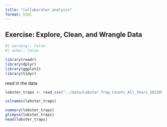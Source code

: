 ```yaml
---
title: "collaborator analysis"
format: html
---
```


## Exercise: Explore, Clean, and Wrangle Data
```r
#| warning:: false
#| echo:: false

library(readr)
library(dplyr)
library(ggplot2)
library(tidyr)
```


read in the data
```r
lobster_traps <- read_csv("../data/Lobster_Trap_Counts_All_Years_20210519.csv")

colnames(lobster_traps)

summary(lobster_traps)
glimpse(lobster_traps)
head(lobster_traps)
```














